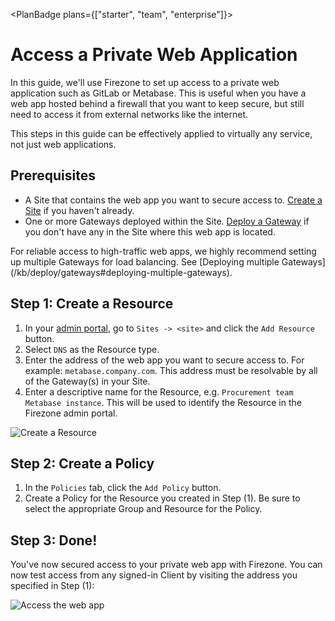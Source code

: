 
<PlanBadge plans={["starter", "team", "enterprise"]}>

# Access a Private Web Application

</PlanBadge>

In this guide, we'll use Firezone to set up access to a private web application
such as GitLab or Metabase. This is useful when you have a web app hosted behind
a firewall that you want to keep secure, but still need to access it from
external networks like the internet.

<Alert color="info">
  This steps in this guide can be effectively applied to virtually any service,
  not just web applications.
</Alert>

## Prerequisites

- A Site that contains the web app you want to secure access to.
  [Create a Site](/kb/deploy/sites) if you haven't already.
- One or more Gateways deployed within the Site.
  [Deploy a Gateway](/kb/deploy/gateways) if you don't have any in the Site
  where this web app is located.

<Alert color="warning">
  For reliable access to high-traffic web apps, we highly recommend setting up
  multiple Gateways for load balancing. See [Deploying multiple
  Gateways](/kb/deploy/gateways#deploying-multiple-gateways).
</Alert>

## Step 1: Create a Resource

1. In your [admin portal](https://app.firezone.dev), go to `Sites -> <site>` and
   click the `Add Resource` button.
1. Select `DNS` as the Resource type.
1. Enter the address of the web app you want to secure access to. For example:
   `metabase.company.com`. This address must be resolvable by all of the
   Gateway(s) in your Site.
1. Enter a descriptive name for the Resource, e.g.
   `Procurement team Metabase instance`. This will be used to identify the
   Resource in the Firezone admin portal.

<Link
  href="/images/kb/use-cases/web-app-access/step1.png"
  target="_blank"
  rel="nofollow"
>
  <Image
    src="/images/kb/use-cases/web-app-access/step1.png"
    alt="Create a Resource"
    width={1200}
    height={1200}
  />
</Link>

## Step 2: Create a Policy

1. In the `Policies` tab, click the `Add Policy` button.
1. Create a Policy for the Resource you created in Step (1). Be sure to select
   the appropriate Group and Resource for the Policy.

## Step 3: Done!

You've now secured access to your private web app with Firezone. You can now
test access from any signed-in Client by visiting the address you specified in
Step (1):

<Link
  href="/images/kb/use-cases/web-app-access/step3.png"
  target="_blank"
  rel="nofollow"
>
  <Image
    src="/images/kb/use-cases/web-app-access/step3.png"
    alt="Access the web app"
    width={1200}
    height={1200}
  />
</Link>

<SupportOptions />
